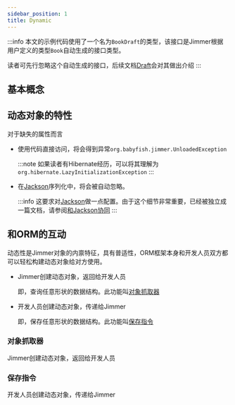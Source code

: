 ```yaml
---
sidebar_position: 1
title: Dynamic
---
```



:::info
本文的示例代码使用了一个名为`BookDraft`的类型，该接口是Jimmer根据用户定义的类型`Book`自动生成的接口类型。

读者可先行忽略这个自动生成的接口，后续文档[Draft](./draft)会对其做出介绍
:::

## 基本概念

<DynamicShape/>

## 动态对象的特性

<DynamicCore/>

对于缺失的属性而言

-   使用代码直接访问，将会得到异常`org.babyfish.jimmer.UnloadedException`

    :::note
    如果读者有Hibernate经历，可以将其理解为`org.hibernate.LazyInitializationException`
    :::

-   在[Jackson](https://github.com/FasterXML/jackson)序列化中，将会被自动忽略。

    :::info
    这要求对[Jackson](https://github.com/FasterXML/jackson)做一点配置。由于这个细节非常重要，已经被独立成一篇文档，请参阅[和Jackson协同](./jackson)
    :::

## 和ORM的互动

动态性是Jimmer对象的内禀特征，具有普适性，ORM框架本身和开发人员双方都可以轻松构建动态对象给对方使用。

-   Jimmer创建动态对象，返回给开发人员

    即，查询任意形状的数据结构。此功能叫[对象抓取器](../query/object-fetcher)

-   开发人员创建动态对象，传递给Jimmer

    即，保存任意形状的数据结构。此功能叫[保存指令](../mutation/save-command)

### 对象抓取器

Jimmer创建动态对象，返回给开发人员

<ObjectFetcher/>

### 保存指令

开发人员创建动态对象，传递给Jimmer

<SaveCommand/>


